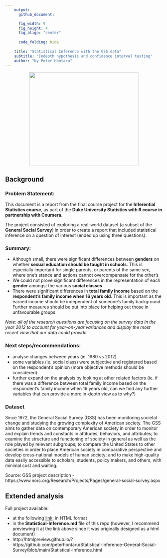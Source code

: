 ```yaml
---
    output:
      github_document:

      fig_width: 9
      fig_height: 4
      fig_align: "center"
    
      code_folding: hide
      
    title: "Statistical Inference with the GSS data"
    subtitle: "Indepth hypothesis and confidence interval testing"
    author: "by Peter Hontaru"
---
```


<div style="text-align:center"> <img src="figures/dukesquare_blue.jpg" width="350" height="300"></div>

## Background

### Problem Statement:

This document is a report from the final course project for the **Inferential Statistics course**, as part of the **Duke University Statistics with R course in partnership with Coursera**. 

The project consisted of exploring a real-world dataset (a subset of the **General Social Survey**) in order to create a report that included statistical inference on a question of interest (ended up using three questions).

### Summary:

* Although small, there were significant differences between **genders** on whether **sexual education should be taught in schools**. This is especially important for single parents, or parents of the same sex, where one's stance and actions cannot overcompensate for the other's
* We could not prove significant differences in the representation of each **gender** amongst the various **social classes**
* There were significant differences in **total family income** based on the **respondent's family income when 16 years old**. This is important as the earned income should be independent of someone's family background. Further measures should be put into place for helping out those in unfavourable groups

*Note: all of the research questions are focusing on the survey data in the year 2012 to account for year-on-year variances and display the most recent view that our data could provide.*

### Next steps/recommendations:

* analyse changes between years (ie. 1980 vs 2012)
* some variables (ie. social class) were subjective and registered based on the respondent's opinion (more objective methods should be considered)
* further expand on the analysis by looking at other related factors (ie. if there was a difference between total family income based on the respondent's family income when 16 years old, can we find any further variables that can provide a more in-depth view as to why?)

### Dataset

Since 1972, the General Social Survey (GSS) has been monitoring societal change and studying the growing complexity of American society. The GSS aims to gather data on contemporary American society in order to monitor and explain trends and constants in attitudes, behaviors, and attributes; to examine the structure and functioning of society in general as well as the role played by relevant subgroups; to compare the United States to other societies in order to place American society in comparative perspective and develop cross-national models of human society; and to make high-quality data easily accessible to scholars, students, policy makers, and others, with minimal cost and waiting.

Source: GSS project description - https://www.norc.org/Research/Projects/Pages/general-social-survey.aspx

## Extended analysis

Full project available:

* at the following [link](http://htmlpreview.github.io/?https://github.com/peterhontaru/Statistical-Inference-General-Social-Survey/blob/main/Statistical-Inference.html), in HTML format
* in the **Statistical-Inference.md** file of this repo (however, I recommend previewing it at the link above since it was originally designed as a html document)
* http://htmlpreview.github.io/?https://github.com/peterhontaru/Statistical-Inference-General-Social-Survey/blob/main/Statistical-Inference.html